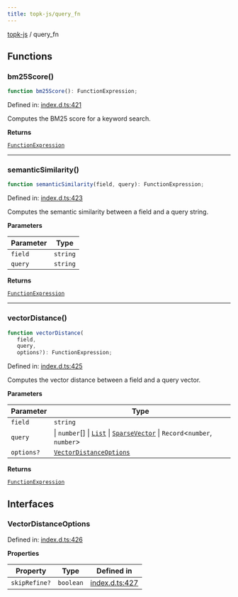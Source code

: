 ```yaml
---
title: topk-js/query_fn
---
```


[topk-js](index) / query\_fn

## Functions

### bm25Score()

```ts
function bm25Score(): FunctionExpression;
```

Defined in: [index.d.ts:421](https://github.com/topk-io/topk/blob/b66d07f721a08b565f024445bc8ca67be77b20fe/topk-js/index.d.ts#L421)

Computes the BM25 score for a keyword search.

**Returns**

[`FunctionExpression`](Namespace.query#functionexpression)

***

### semanticSimilarity()

```ts
function semanticSimilarity(field, query): FunctionExpression;
```

Defined in: [index.d.ts:423](https://github.com/topk-io/topk/blob/b66d07f721a08b565f024445bc8ca67be77b20fe/topk-js/index.d.ts#L423)

Computes the semantic similarity between a field and a query string.

**Parameters**

| Parameter | Type |
| ------ | ------ |
| `field` | `string` |
| `query` | `string` |

**Returns**

[`FunctionExpression`](Namespace.query#functionexpression)

***

### vectorDistance()

```ts
function vectorDistance(
   field, 
   query, 
   options?): FunctionExpression;
```

Defined in: [index.d.ts:425](https://github.com/topk-io/topk/blob/b66d07f721a08b565f024445bc8ca67be77b20fe/topk-js/index.d.ts#L425)

Computes the vector distance between a field and a query vector.

**Parameters**

| Parameter | Type |
| ------ | ------ |
| `field` | `string` |
| `query` | \| `number`[] \| [`List`](Namespace.data#list) \| [`SparseVector`](Namespace.data#sparsevector) \| `Record`\<`number`, `number`\> |
| `options?` | [`VectorDistanceOptions`](#vectordistanceoptions) |

**Returns**

[`FunctionExpression`](Namespace.query#functionexpression)

## Interfaces

### VectorDistanceOptions

Defined in: [index.d.ts:426](https://github.com/topk-io/topk/blob/b66d07f721a08b565f024445bc8ca67be77b20fe/topk-js/index.d.ts#L426)

**Properties**

| Property | Type | Defined in |
| ------ | ------ | ------ |
| <a id="skiprefine"></a> `skipRefine?` | `boolean` | [index.d.ts:427](https://github.com/topk-io/topk/blob/b66d07f721a08b565f024445bc8ca67be77b20fe/topk-js/index.d.ts#L427) |
